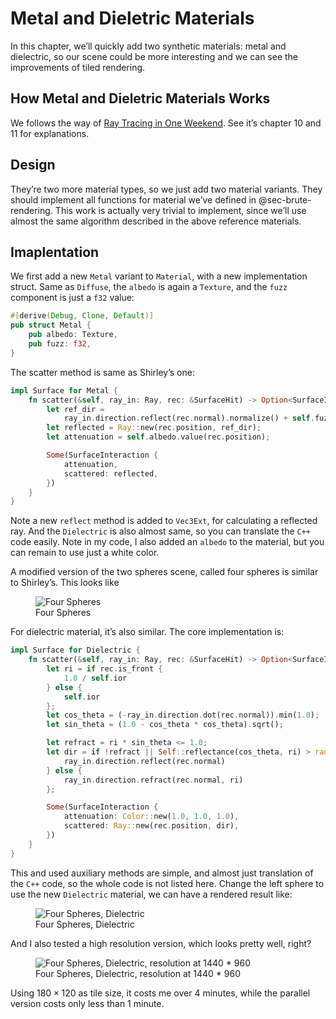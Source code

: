 # Metal and Dieletric Materials {#sec-p1c7-metal-dieletric}

In this chapter, we'll quickly add two synthetic materials: metal and dielectric, so our scene could be more interesting and we can see the improvements of tiled rendering.

## How Metal and Dieletric Materials Works

We follows the way of [Ray Tracing in One Weekend](https://raytracing.github.io/books/RayTracingInOneWeekend.html#metal). See it's chapter 10 and 11 for explanations.

## Design

They're two more material types, so we just add two material variants. They should implement all functions for material we've defined in @sec-brute-rendering. This work is actually very trivial to implement, since we'll use almost the same algorithm described in the above reference materials.

## Imaplentation

We first add a new `Metal` variant to `Material`, with a new implementation struct. Same as `Diffuse`, the `albedo` is again a `Texture`, and the `fuzz` component is just a `f32` value:

``` rust
#[derive(Debug, Clone, Default)]
pub struct Metal {
    pub albedo: Texture,
    pub fuzz: f32,
}
```

The scatter method is same as Shirley's one:

``` rust
impl Surface for Metal {
    fn scatter(&self, ray_in: Ray, rec: &SurfaceHit) -> Option<SurfaceInteraction> {
        let ref_dir =
            ray_in.direction.reflect(rec.normal).normalize() + self.fuzz * Vec3::random_on_sphere();
        let reflected = Ray::new(rec.position, ref_dir);
        let attenuation = self.albedo.value(rec.position);

        Some(SurfaceInteraction {
            attenuation,
            scattered: reflected,
        })
    }
}
```

Note a new `reflect` method is added to `Vec3Ext`, for calculating a reflected ray. And the `Dielectric` is also almost same, so you can translate the `C++` code easily. Note in my code, I also added an `albedo` to the material, but you can remain to use just a white color.

A modified version of the two spheres scene, called four spheres is similar to Shirley's. This looks like

![Four Spheres](/images/p1c7\four_sphere_dielectric.png){fig-align="center"}

For dielectric material, it's also similar. The core implementation is:

``` rust
impl Surface for Dielectric {
    fn scatter(&self, ray_in: Ray, rec: &SurfaceHit) -> Option<SurfaceInteraction> {
        let ri = if rec.is_front {
            1.0 / self.ior
        } else {
            self.ior
        };
        let cos_theta = (-ray_in.direction.dot(rec.normal)).min(1.0);
        let sin_theta = (1.0 - cos_theta * cos_theta).sqrt();

        let refract = ri * sin_theta <= 1.0;
        let dir = if !refract || Self::reflectance(cos_theta, ri) > rand::random() {
            ray_in.direction.reflect(rec.normal)
        } else {
            ray_in.direction.refract(rec.normal, ri)
        };

        Some(SurfaceInteraction {
            attenuation: Color::new(1.0, 1.0, 1.0),
            scattered: Ray::new(rec.position, dir),
        })
    }
}
```

This and used auxiliary methods are simple, and almost just translation of the `C++` code, so the whole code is not listed here. Change the left sphere to use the new `Dielectric` material, we can have a rendered result like:

![Four Spheres, Dielectric](/images/p1c7\four_sphere_dielectric.png){fig-align="center"}

And I also tested a high resolution version, which looks pretty well, right?

![Four Spheres, Dielectric, resolution at 1440 \* 960](/images/p1c7\four_sphere_dielectric_highres.png){fig-align="center"}

Using $180 \times 120$ as tile size, it costs me over 4 minutes, while the parallel version costs only less than 1 minute.